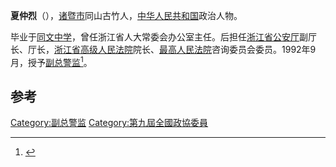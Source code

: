 '''夏仲烈'''（{{bd|1933年||}}），[[诸暨市|诸暨市]]同山古竹人，[[中华人民共和国|中华人民共和国]]政治人物。

毕业于[[同文中学|同文中学]]，曾任浙江省人大常委会办公室主任。后担任[[浙江省公安厅|浙江省公安厅]]副厅长、厅长，[[浙江省高级人民法院|浙江省高级人民法院]]院长、[[中华人民共和国最高人民法院|最高人民法院]]咨询委员会委员。1992年9月，授予[[副总警监|副总警监]]<ref>{{cite news|title=浙江省公安厅隆重庆祝厅机关2010年重阳节|url=http://www.mps.gov.cn/n16/n1947768/n1950075/2549576.html|accessdate=2013-12-11|newspaper=中华人民共和国公安部|deadurl=yes|archiveurl=https://web.archive.org/web/20131214032446/http://www.mps.gov.cn/n16/n1947768/n1950075/2549576.html|archivedate=2013-12-14}}</ref>。

==参考==
{{reflist}}
{{中国政治人物小作品}}
[[Category:副总警监|Category:副总警监]]
[[Category:第九屆全國政協委員|Category:第九屆全國政協委員]]